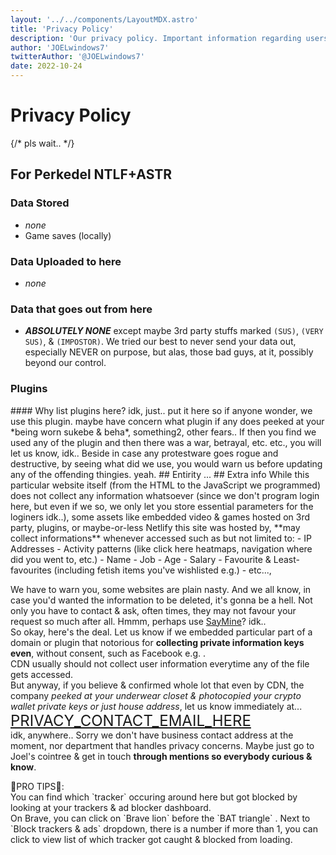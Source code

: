 ```yaml
---
layout: '../../components/LayoutMDX.astro'
title: 'Privacy Policy'
description: 'Our privacy policy. Important information regarding users privacy with all things involved'
author: 'JOELwindows7'
twitterAuthor: '@JOELwindows7'
date: 2022-10-24
---
```


# Privacy Policy
{/* pls wait.. */}
## For Perkedel NTLF+ASTR
### Data Stored
- *none*
- Game saves (locally)
### Data Uploaded to here
- *none*
### Data that goes out from here
- ***ABSOLUTELY NONE*** except maybe 3rd party stuffs marked `(SUS)`, `(VERY SUS)`, & `(IMPOSTOR)`. We tried our best to never send your data out, especially NEVER on purpose, but alas, those bad guys, at it, possibly beyond our control.
### Plugins
<PluginsUsed/>
#### Why list plugins here?
idk, just.. put it here so if anyone wonder, we use this plugin. maybe have concern what plugin if any does peeked at your *being worn sukebe & beha*, something2, other fears..  
If then you find we used any of the plugin and then there was a war, betrayal, etc. etc., you will let us know, idk..  
Beside in case any protestware goes rogue and destructive, by seeing what did we use, you would warn us before updating any of the offending thingies.  
yeah.
## Entirity
...
## Extra info
While this particular website itself (from the HTML to the JavaScript we programmed) does not collect any information whatsoever (since we don't program login here, but even if we so, we only let you store essential parameters for the loginers idk..), 
some assets like embedded video & games hosted on 3rd party, plugins, or maybe-or-less Netlify this site was hosted by, **may collect informations** whenever accessed such as but not limited to: 
- IP Addresses
- Activity patterns (like click here heatmaps, navigation where did you went to, etc.)
- Name
- Job
- Age
- Salary
- Favourite & Least-favourites (including fetish items you've wishlisted e.g.)
- etc...,

We have to warn you, some websites are plain nasty. And we all know, in case you'd wanted the information to be deleted, it's gonna be a hell. Not only you have to contact & ask, often times, they may not favour your request so much after all. Hmmm, perhaps use <a class="Buttonnize" href="https://www.saymine.com/" target="_blank" rel="noopener noreferrer">SayMine</a>? idk..  
So okay, here's the deal. Let us know if we embedded particular part of a domain or plugin that notorious for **collecting private information keys even**, without consent, such as Facebook e.g. .  
CDN usually should not collect user information everytime any of the file gets accessed.  
But anyway, if you believe & confirmed whole lot that even by CDN, the company *peeked at your underwear closet & photocopied your crypto wallet private keys or just house address*, let us know immediately at...  
<a class="Buttonnize" href="javascript:void(0)" target="_blank" rel="noopener noreferrer" style="font-size:24px;">PRIVACY_CONTACT_EMAIL_HERE</a>  
idk, anywhere.. Sorry we don't have business contact address at the moment, nor department that handles privacy concerns. Maybe just go to Joel's cointree & get in touch **through mentions so everybody curious & know**.

<p class="info"> &#xf05a;PRO TIPS&#xf05a;:<br/> 
    You can find which `tracker` occuring around here but got blocked by looking at your trackers & ad blocker dashboard. <br/>
    On Brave, you can click on `Brave lion` <Icon height="18px" name="logos:brave" /> before the `BAT triangle` <Icon height="18px" name="cryptocurrency:bat" />. Next to `Block trackers & ads` dropdown, there is a number if more than 1, you can click to view list of which tracker got caught & blocked from loading.</p>
    